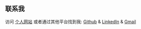 ## 联系我

访问 [个人网站](https://fuyuan.wang) 或者通过其他平台找到我: [Github](https://www.github.com/zoeblow) & [LinkedIn](https://linkedin.com/in/wangfuyuan/) & [Gmail](mailto:zoeblow@gmail.com)
